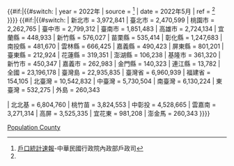 {{#if:{{{TXT|}}}|{{#switch: {{{TXT|}}}
| year = 2022年
| source = <ref>[https://www.ris.gov.tw/info-popudata/app/awFastDownload/file/s000-11104.xls/s000/11105/ 戶口統計速報]-中華民國行政院內政部戶政司</ref><!--5月份戶口統計月報--><!--連結請記得更新-->
| date = 2022年5月<!--資料日期--><!--請一次性更新，若出現局部更新將直接回退-->
| ref = <ref name="人口統計資料"/><!-- 預設資料來源：http://sowf.moi.gov.tw/stat/month/list.htm -->
}}}}<!--填寫數據時請統一使用貨幣格式-->{{#if:{{{subdivision|}}}|{{#switch: {{{subdivision|}}}
<!--直轄市-->			
| 新北市 = 3,972,841
| 臺北市 = 2,470,599
| 桃園市 = 2,262,765
| 臺中市 = 2,799,312
| 臺南市 = 1,851,483
| 高雄市 = 2,724,134
<!--臺灣省-->			
| 宜蘭縣 = 448,933
| 新竹縣 = 576,027
| 苗栗縣 = 535,414
| 彰化縣 = 1,247,683
| 南投縣 = 481,670
| 雲林縣 = 666,425
| 嘉義縣 = 490,423
| 屏東縣 = 801,201
| 臺東縣 = 212,924
| 花蓮縣 = 319,351
| 澎湖縣 = 106,238
<!--省轄市-->			
| 基隆市 = 361,320
| 新竹市 = 450,347
| 嘉義市 = 262,983
<!--福建省-->			
| 金門縣 = 140,323
| 連江縣 = 13,782
<!--總計-->			
| 全國 = 23,196,178
| 臺灣島 = 22,935,835<!--不包含澎湖縣、金門縣以及連江縣的人口數-->
| 臺灣省 = 6,960,939
| 福建省 = 154,105
<!--分區-->	
| 北臺灣 = 10,542,832 <!--臺北市、新北市、基隆市、宜蘭縣、桃園市、新竹市、新竹縣-->
| 中臺灣 = 5,730,504 <!--苗栗縣、臺中市、彰化縣、南投縣、雲林縣-->
| 南臺灣 = 6,130,224<!--嘉義市、嘉義縣、臺南市、高雄市、屏東縣-->
| 東臺灣 = 532,275 <!--花蓮縣、臺東縣-->
| 外島 = 260,343 <!--澎湖縣、金門縣、連江縣-->

| 北北基 = 6,804,760
| 桃竹苗 = 3,824,553 
| 中彰投 = 4,528,665
| 雲嘉南 = 3,271,314
| 高屏 = 3,525,335
| 宜花東 = 981,208
| 澎金馬 = 260,343
}}}}<noinclude>[[Category:中華民國資料模板|Population County]]{{Documentation}}</noinclude>